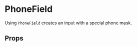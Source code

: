 
<Meta title="PhoneField" />

# PhoneField

Using `PhoneField` creates an input with a special phone mask.

<Canvas>
  <Story name="Default">
    <Field
      component={PhoneField}
      inputMode="numeric"
      name="phoneField.default"
      placeholder="Phone"
    />
  </Story>
</Canvas>

## Props

<ArgsTable of={PhoneField} />
